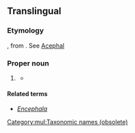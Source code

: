 ==Translingual==
{{wikipedia}}
{{wikipedia|Bivalvia}}
{{wikispecies|Bivalvia}}
===Etymology===
{{etyl|NL.|mul}}, from {{etyl|grc|mul}} {{term|ἀκέφαλος||lang=grc|tr=akephalos|headless}}. See [[Acephal]]

===Proper noun===
{{taxoninfl}}

# {{context|obsolete|lang=mul}} {{taxon|class|phylum|Mollusca|the [[Bivalvia]]}}
#* {{quote-book
 | author  = Philip Henry Gosse 
 | title   =[[s:Natural History, Mollusca|Natural History]]
 | year    = 1854
 | page    = 57
 | passage = Naturalists arrange the Mollusca in six classes, named ''Cephalopoda'', ''Pteropoda'', ''Gasteropoda'', ''Conchifera'', ''Brachiopoda'', and ''Tunicata''. Of these the first three are sometimes distinguished as ''[[Encephala]]'', or furnished with a head; the last three as '''''Acephala''''', being destitute of that organ.
}}

====Related terms====
* ''[[Encephala]]''


[[Category:mul:Taxonomic names (obsolete)]]